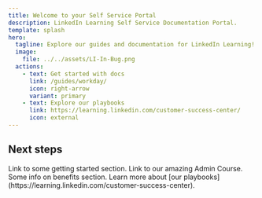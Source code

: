 ```yaml
---
title: Welcome to your Self Service Portal
description: LinkedIn Learning Self Service Documentation Portal.
template: splash
hero:
  tagline: Explore our guides and documentation for LinkedIn Learning!
  image:
    file: ../../assets/LI-In-Bug.png
  actions:
    - text: Get started with docs
      link: /guides/workday/
      icon: right-arrow
      variant: primary
    - text: Explore our playbooks
      link: https://learning.linkedin.com/customer-success-center/
      icon: external
---
```



## Next steps

<CardGrid stagger>
	<Card title="Getting started" icon="pencil">
		Link to some getting started section.
	</Card>
	<Card title="Admin Course" icon="add-document">
		Link to our amazing Admin Course.
	</Card>
	<Card title="Benefits" icon="setting">
		Some info on benefits section.
	</Card>
	<Card title="Explore our playbooks" icon="open-book">
		Learn more about [our playbooks](https://learning.linkedin.com/customer-success-center).
	</Card>
</CardGrid>
